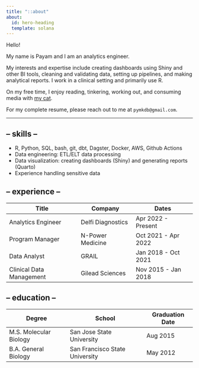 ```yaml
---
title: "::about"
about:
  id: hero-heading
  template: solana
---
```


:::{#hero-heading}

Hello!

My name is Payam and I am an analytics engineer.

My interests and expertise include creating dashboards using Shiny and other BI tools, cleaning and validating data, setting up pipelines, and making analytical reports. I work in a clinical setting and primarily use R.

On my free time, I enjoy reading, tinkering, working out, and consuming media with [my cat](./posts/my-cat/).

For my complete resume, please reach out to me at `pymkdb@gmail.com`.

---

## -- skills --

- R, Python, SQL, bash, git, dbt, Dagster, Docker, AWS, Github Actions
- Data engineering: ETL/ELT data processing
- Data visualization: creating dashboards (Shiny) and generating reports (Quarto)
- Experience handling sensitive data

## -- experience --

| Title | Company | Dates |
| --- | --- | --- |
| Analytics Engineer | Delfi Diagnostics | Apr 2022 - Present |
| Program Manager | N-Power Medicine | Oct 2021 - Apr 2022 |
| Data Analyst | GRAIL | Jan 2018 - Oct 2021 |
| Clinical Data Management | Gilead Sciences | Nov 2015 - Jan 2018 |

## -- education --

| Degree | School | Graduation Date |
| --- | --- | --- |
| M.S. Molecular Biology | San Jose State University | Aug 2015 |
| B.A. General Biology | San Francisco State University | May 2012 |

:::
